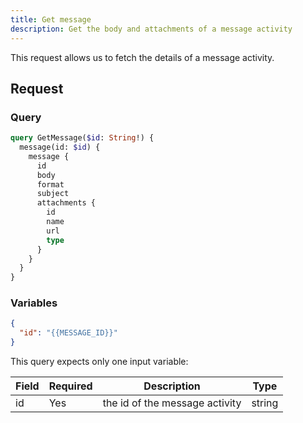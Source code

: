 ```yaml
---
title: Get message
description: Get the body and attachments of a message activity
---
```


This request allows us to fetch the details of a message activity.

## Request

### Query

```graphql
query GetMessage($id: String!) {
  message(id: $id) {
    message {
      id
      body
      format
      subject
      attachments {
        id
        name
        url
        type
      }
    }
  }
}
```

### Variables

```json
{
  "id": "{{MESSAGE_ID}}"
}
```

This query expects only one input variable:

<div className="table-wrapper">
  <table>
    <thead>
      <tr>
        <th>Field</th>
        <th>Required</th>
        <th>Description</th>
        <th>Type</th>
      </tr>
    </thead>
    <tbody>
      <tr>
        <td>id</td>
        <td>Yes</td>
        <td>the id of the message activity</td>
        <td>string</td>
      </tr>
    </tbody>
  </table>
</div>
